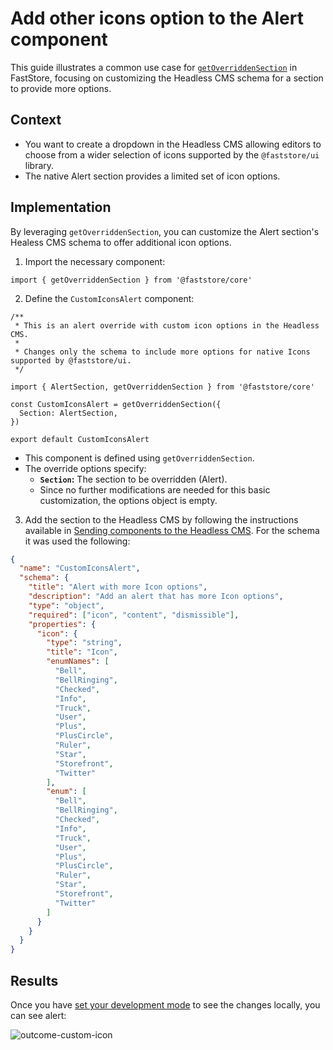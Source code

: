 # Add other icons option to the Alert component

This guide illustrates a common use case for [`getOverriddenSection`](/docs/building-sections/overrides/specification) in FastStore, focusing on customizing the Headless CMS schema for a section to provide more options.

## Context

- You want to create a dropdown in the Headless CMS allowing editors to choose from a wider selection of icons supported by the `@faststore/ui` library.
- The native Alert section provides a limited set of icon options.

## Implementation

By leveraging `getOverriddenSection`, you can customize the Alert section's Healess CMS schema to offer additional icon options.

1. Import the necessary component:

```tsx
import { getOverriddenSection } from '@faststore/core'
```

2. Define the `CustomIconsAlert` component:

```tsx
/**
 * This is an alert override with custom icon options in the Headless CMS.
 *
 * Changes only the schema to include more options for native Icons supported by @faststore/ui.
 */

import { AlertSection, getOverriddenSection } from '@faststore/core'

const CustomIconsAlert = getOverriddenSection({
  Section: AlertSection,
})

export default CustomIconsAlert
```

- This component is defined using `getOverriddenSection`.
- The override options specify:
  - **`Section`:** The section to be overridden (Alert).
  - Since no further modifications are needed for this basic customization, the options object is empty.

3. Add the section to the Headless CMS by following the instructions available in [Sending components to the Headless CMS](/docs/building-sections/overrides/sending-components-to-the-headless-cms).
   For the schema it was used the following:

```json
{
  "name": "CustomIconsAlert",
  "schema": {
    "title": "Alert with more Icon options",
    "description": "Add an alert that has more Icon options",
    "type": "object",
    "required": ["icon", "content", "dismissible"],
    "properties": {
      "icon": {
        "type": "string",
        "title": "Icon",
        "enumNames": [
          "Bell",
          "BellRinging",
          "Checked",
          "Info",
          "Truck",
          "User",
          "Plus",
          "PlusCircle",
          "Ruler",
          "Star",
          "Storefront",
          "Twitter"
        ],
        "enum": [
          "Bell",
          "BellRinging",
          "Checked",
          "Info",
          "Truck",
          "User",
          "Plus",
          "PlusCircle",
          "Ruler",
          "Star",
          "Storefront",
          "Twitter"
        ]
      }
    }
  }
}
```

## Results

Once you have [set your development mode](/docs/building-sections/overrides/sending-components-to-the-headless-cms#previewing-changes-in-the-development-mode) to see the changes locally, you can see
alert:

![outcome-custom-icon](https://vtexhelp.vtexassets.com/assets/docs/src/custom-icons___767df43d9ef17d6b48602ffc15dd999f.png)
